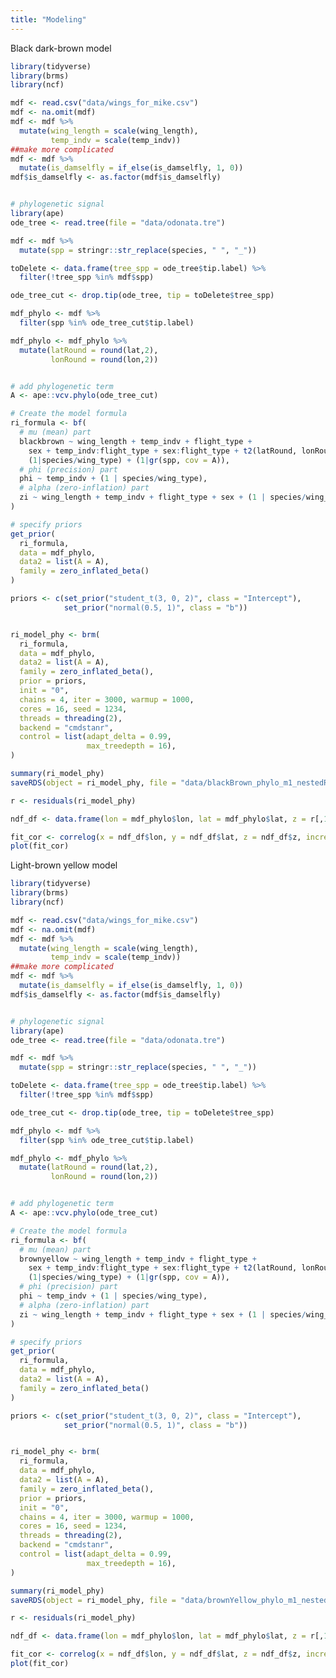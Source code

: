 ```yaml
---
title: "Modeling"
---
```


Black dark-brown model

```r

library(tidyverse)
library(brms)
library(ncf)

mdf <- read.csv("data/wings_for_mike.csv")
mdf <- na.omit(mdf)
mdf <- mdf %>% 
  mutate(wing_length = scale(wing_length),
         temp_indv = scale(temp_indv))
##make more complicated
mdf <- mdf %>% 
  mutate(is_damselfly = if_else(is_damselfly, 1, 0))
mdf$is_damselfly <- as.factor(mdf$is_damselfly)


# phylogenetic signal
library(ape)
ode_tree <- read.tree(file = "data/odonata.tre")

mdf <- mdf %>% 
  mutate(spp = stringr::str_replace(species, " ", "_"))

toDelete <- data.frame(tree_spp = ode_tree$tip.label) %>% 
  filter(!tree_spp %in% mdf$spp)

ode_tree_cut <- drop.tip(ode_tree, tip = toDelete$tree_spp)

mdf_phylo <- mdf %>% 
  filter(spp %in% ode_tree_cut$tip.label)

mdf_phylo <- mdf_phylo %>% 
  mutate(latRound = round(lat,2),
         lonRound = round(lon,2))


# add phylogenetic term
A <- ape::vcv.phylo(ode_tree_cut)

# Create the model formula
ri_formula <- bf(
  # mu (mean) part
  blackbrown ~ wing_length + temp_indv + flight_type + 
    sex + temp_indv:flight_type + sex:flight_type + t2(latRound, lonRound) +
    (1|species/wing_type) + (1|gr(spp, cov = A)),
  # phi (precision) part
  phi ~ temp_indv + (1 | species/wing_type),
  # alpha (zero-inflation) part
  zi ~ wing_length + temp_indv + flight_type + sex + (1 | species/wing_type)
)

# specify priors
get_prior(
  ri_formula,
  data = mdf_phylo,
  data2 = list(A = A),
  family = zero_inflated_beta()
)

priors <- c(set_prior("student_t(3, 0, 2)", class = "Intercept"),
            set_prior("normal(0.5, 1)", class = "b"))


ri_model_phy <- brm(
  ri_formula,
  data = mdf_phylo,
  data2 = list(A = A),
  family = zero_inflated_beta(),
  prior = priors,
  init = "0",
  chains = 4, iter = 3000, warmup = 1000,
  cores = 16, seed = 1234, 
  threads = threading(2),
  backend = "cmdstanr", 
  control = list(adapt_delta = 0.99,
                 max_treedepth = 16),
)

summary(ri_model_phy)
saveRDS(object = ri_model_phy, file = "data/blackBrown_phylo_m1_nestedRI_spatialTerm.rds")

r <- residuals(ri_model_phy)

ndf_df <- data.frame(lon = mdf_phylo$lon, lat = mdf_phylo$lat, z = r[,1])

fit_cor <- correlog(x = ndf_df$lon, y = ndf_df$lat, z = ndf_df$z, increment = 1, resamp = 100)
plot(fit_cor)
```

Light-brown yellow model

```r

library(tidyverse)
library(brms)
library(ncf)

mdf <- read.csv("data/wings_for_mike.csv")
mdf <- na.omit(mdf)
mdf <- mdf %>% 
  mutate(wing_length = scale(wing_length),
         temp_indv = scale(temp_indv))
##make more complicated
mdf <- mdf %>% 
  mutate(is_damselfly = if_else(is_damselfly, 1, 0))
mdf$is_damselfly <- as.factor(mdf$is_damselfly)


# phylogenetic signal
library(ape)
ode_tree <- read.tree(file = "data/odonata.tre")

mdf <- mdf %>% 
  mutate(spp = stringr::str_replace(species, " ", "_"))

toDelete <- data.frame(tree_spp = ode_tree$tip.label) %>% 
  filter(!tree_spp %in% mdf$spp)

ode_tree_cut <- drop.tip(ode_tree, tip = toDelete$tree_spp)

mdf_phylo <- mdf %>% 
  filter(spp %in% ode_tree_cut$tip.label)

mdf_phylo <- mdf_phylo %>% 
  mutate(latRound = round(lat,2),
         lonRound = round(lon,2))


# add phylogenetic term
A <- ape::vcv.phylo(ode_tree_cut)

# Create the model formula
ri_formula <- bf(
  # mu (mean) part
  brownyellow ~ wing_length + temp_indv + flight_type + 
    sex + temp_indv:flight_type + sex:flight_type + t2(latRound, lonRound) +
    (1|species/wing_type) + (1|gr(spp, cov = A)),
  # phi (precision) part
  phi ~ temp_indv + (1 | species/wing_type),
  # alpha (zero-inflation) part
  zi ~ wing_length + temp_indv + flight_type + sex + (1 | species/wing_type)
)

# specify priors
get_prior(
  ri_formula,
  data = mdf_phylo,
  data2 = list(A = A),
  family = zero_inflated_beta()
)

priors <- c(set_prior("student_t(3, 0, 2)", class = "Intercept"),
            set_prior("normal(0.5, 1)", class = "b"))


ri_model_phy <- brm(
  ri_formula,
  data = mdf_phylo,
  data2 = list(A = A),
  family = zero_inflated_beta(),
  prior = priors,
  init = "0",
  chains = 4, iter = 3000, warmup = 1000,
  cores = 16, seed = 1234, 
  threads = threading(2),
  backend = "cmdstanr", 
  control = list(adapt_delta = 0.99,
                 max_treedepth = 16),
)

summary(ri_model_phy)
saveRDS(object = ri_model_phy, file = "data/brownYellow_phylo_m1_nestedRI_spatialTerm.rds")

r <- residuals(ri_model_phy)

ndf_df <- data.frame(lon = mdf_phylo$lon, lat = mdf_phylo$lat, z = r[,1])

fit_cor <- correlog(x = ndf_df$lon, y = ndf_df$lat, z = ndf_df$z, increment = 1, resamp = 100)
plot(fit_cor)
```
